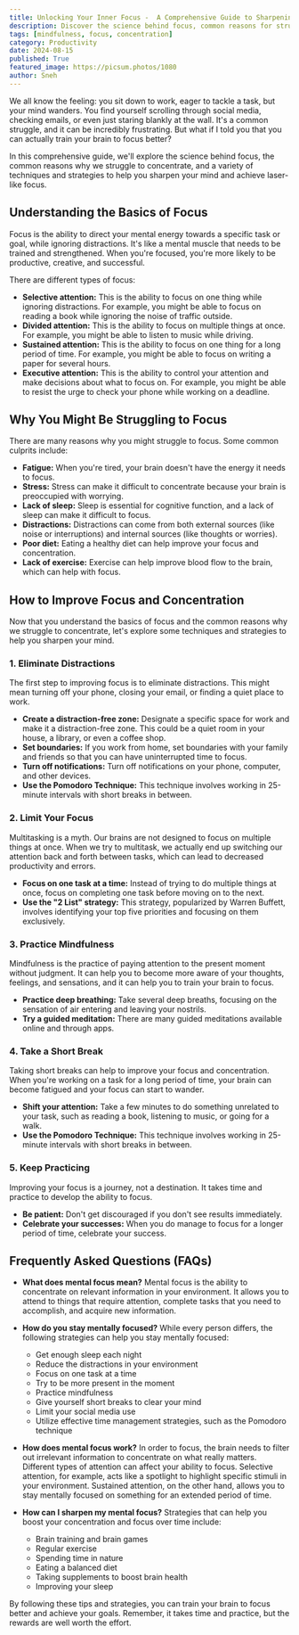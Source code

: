 ```yaml
---
title: Unlocking Your Inner Focus -  A Comprehensive Guide to Sharpening Your Mind
description: Discover the science behind focus, common reasons for struggling to concentrate, and effective techniques to improve your focus and concentration. Learn how to eliminate distractions, limit your focus, practice mindfulness, take short breaks, and keep practicing to achieve laser-like mental concentration.
tags: [mindfulness, focus, concentration]
category: Productivity
date: 2024-08-15
published: True
featured_image: https://picsum.photos/1080
author: Sneh
---
```



We all know the feeling: you sit down to work, eager to tackle a task, but your mind wanders. You find yourself scrolling through social media, checking emails, or even just staring blankly at the wall. It's a common struggle, and it can be incredibly frustrating. But what if I told you that you can actually train your brain to focus better? 

In this comprehensive guide, we'll explore the science behind focus, the common reasons why we struggle to concentrate, and a variety of techniques and strategies to help you sharpen your mind and achieve laser-like focus. 

## Understanding the Basics of Focus

Focus is the ability to direct your mental energy towards a specific task or goal, while ignoring distractions. It's like a mental muscle that needs to be trained and strengthened. When you're focused, you're more likely to be productive, creative, and successful.

There are different types of focus:

* **Selective attention:** This is the ability to focus on one thing while ignoring distractions. For example, you might be able to focus on reading a book while ignoring the noise of traffic outside.
* **Divided attention:** This is the ability to focus on multiple things at once. For example, you might be able to listen to music while driving.
* **Sustained attention:** This is the ability to focus on one thing for a long period of time. For example, you might be able to focus on writing a paper for several hours.
* **Executive attention:** This is the ability to control your attention and make decisions about what to focus on. For example, you might be able to resist the urge to check your phone while working on a deadline.

## Why You Might Be Struggling to Focus

There are many reasons why you might struggle to focus. Some common culprits include:

* **Fatigue:** When you're tired, your brain doesn't have the energy it needs to focus.
* **Stress:** Stress can make it difficult to concentrate because your brain is preoccupied with worrying.
* **Lack of sleep:** Sleep is essential for cognitive function, and a lack of sleep can make it difficult to focus.
* **Distractions:** Distractions can come from both external sources (like noise or interruptions) and internal sources (like thoughts or worries).
* **Poor diet:** Eating a healthy diet can help improve your focus and concentration.
* **Lack of exercise:** Exercise can help improve blood flow to the brain, which can help with focus.

## How to Improve Focus and Concentration

Now that you understand the basics of focus and the common reasons why we struggle to concentrate, let's explore some techniques and strategies to help you sharpen your mind.

### 1. Eliminate Distractions

The first step to improving focus is to eliminate distractions. This might mean turning off your phone, closing your email, or finding a quiet place to work. 

* **Create a distraction-free zone:**  Designate a specific space for work and make it a distraction-free zone. This could be a quiet room in your house, a library, or even a coffee shop.
* **Set boundaries:** If you work from home, set boundaries with your family and friends so that you can have uninterrupted time to focus.
* **Turn off notifications:** Turn off notifications on your phone, computer, and other devices.
* **Use the Pomodoro Technique:** This technique involves working in 25-minute intervals with short breaks in between.

### 2. Limit Your Focus

Multitasking is a myth. Our brains are not designed to focus on multiple things at once. When we try to multitask, we actually end up switching our attention back and forth between tasks, which can lead to decreased productivity and errors.

* **Focus on one task at a time:** Instead of trying to do multiple things at once, focus on completing one task before moving on to the next.
* **Use the "2 List" strategy:** This strategy, popularized by Warren Buffett, involves identifying your top five priorities and focusing on them exclusively.

### 3. Practice Mindfulness

Mindfulness is the practice of paying attention to the present moment without judgment. It can help you to become more aware of your thoughts, feelings, and sensations, and it can help you to train your brain to focus.

* **Practice deep breathing:** Take several deep breaths, focusing on the sensation of air entering and leaving your nostrils.
* **Try a guided meditation:** There are many guided meditations available online and through apps.

### 4. Take a Short Break

Taking short breaks can help to improve your focus and concentration. When you're working on a task for a long period of time, your brain can become fatigued and your focus can start to wander.

* **Shift your attention:** Take a few minutes to do something unrelated to your task, such as reading a book, listening to music, or going for a walk.
* **Use the Pomodoro Technique:** This technique involves working in 25-minute intervals with short breaks in between.

### 5. Keep Practicing

Improving your focus is a journey, not a destination. It takes time and practice to develop the ability to focus.

* **Be patient:** Don't get discouraged if you don't see results immediately.
* **Celebrate your successes:** When you do manage to focus for a longer period of time, celebrate your success.

## Frequently Asked Questions (FAQs)

* **What does mental focus mean?**
Mental focus is the ability to concentrate on relevant information in your environment. It allows you to attend to things that require attention, complete tasks that you need to accomplish, and acquire new information.

* **How do you stay mentally focused?**
While every person differs, the following strategies can help you stay mentally focused:
    * Get enough sleep each night
    * Reduce the distractions in your environment
    * Focus on one task at a time
    * Try to be more present in the moment
    * Practice mindfulness
    * Give yourself short breaks to clear your mind
    * Limit your social media use
    * Utilize effective time management strategies, such as the Pomodoro technique

* **How does mental focus work?**
In order to focus, the brain needs to filter out irrelevant information to concentrate on what really matters. Different types of attention can affect your ability to focus. Selective attention, for example, acts like a spotlight to highlight specific stimuli in your environment. Sustained attention, on the other hand, allows you to stay mentally focused on something for an extended period of time.

* **How can I sharpen my mental focus?**
Strategies that can help you boost your concentration and focus over time include:
    * Brain training and brain games
    * Regular exercise
    * Spending time in nature
    * Eating a balanced diet
    * Taking supplements to boost brain health
    * Improving your sleep

By following these tips and strategies, you can train your brain to focus better and achieve your goals. Remember, it takes time and practice, but the rewards are well worth the effort.
